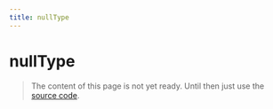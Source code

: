 ```yaml
---
title: nullType
---
```


# nullType

> The content of this page is not yet ready. Until then just use the [source code](https://github.com/fabian-hiller/valibot/blob/main/library/src/schemas/nullType/nullType.ts).
